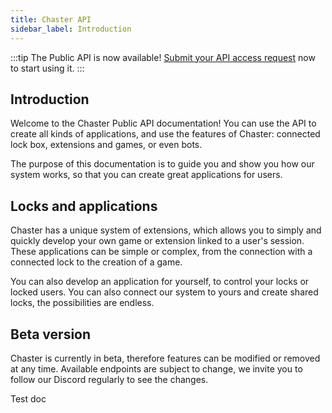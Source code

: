 ```yaml
---
title: Chaster API
sidebar_label: Introduction
---
```

:::tip
The Public API is now available! [Submit your API access request](https://forms.gle/U1tdM8U3w8Wdeqrz5) now to start using it.
:::

<!-- :::caution
The API is not yet available and the documentation is incomplete. [Submit your API access request](https://forms.gle/U1tdM8U3w8Wdeqrz5) now to be notified of its release.
::: -->

## Introduction

Welcome to the Chaster Public API documentation! You can use the API to create all kinds of applications, and use the features of Chaster: connected lock box, extensions and games, or even bots.

The purpose of this documentation is to guide you and show you how our system works, so that you can create great applications for users.

## Locks and applications

Chaster has a unique system of extensions, which allows you to simply and quickly develop your own game or extension linked to a user's session. These applications can be simple or complex, from the connection with a connected lock to the creation of a game.

You can also develop an application for yourself, to control your locks or locked users. You can also connect our system to yours and create shared locks, the possibilities are endless.

## Beta version

Chaster is currently in beta, therefore features can be modified or removed at any time. Available endpoints are subject to change, we invite you to follow our Discord regularly to see the changes.

T﻿est doc
